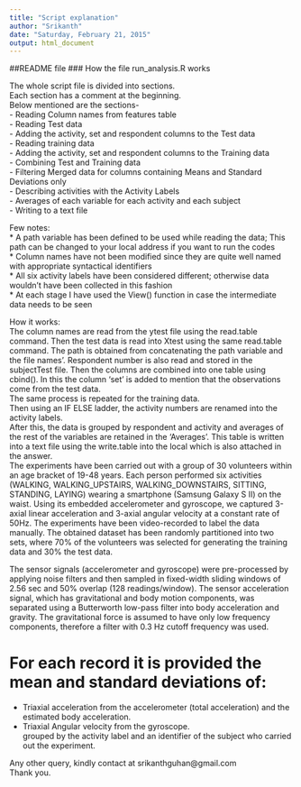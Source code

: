```yaml
---
title: "Script explanation"
author: "Srikanth"
date: "Saturday, February 21, 2015"
output: html_document
---
```


##README file
### How the file run_analysis.R works

The whole script file is divided into sections.  
Each section has a comment at the beginning.  
Below mentioned are the sections-  
- Reading Column names from features table  
- Reading Test data  
- Adding the activity, set and respondent columns to the Test data  
- Reading training data  
- Adding the activity, set and respondent columns to the Training data  
- Combining Test and Training data  
- Filtering Merged data for columns containing Means and Standard Deviations only  
- Describing activities with the Activity Labels  
- Averages of each variable for each activity and each subject  
- Writing to a text file  
  
Few notes:  
* A path variable has been defined to be used while reading the data; This path can be changed to your local address if you want to run the codes  
* Column names have not been modified since they are quite well named with appropriate syntactical identifiers  
* All six activity labels have been considered different; otherwise data wouldn't have been collected in this fashion   
* At each stage I have used the View() function in case the intermediate data needs to be seen  

How it works:  
The column names are read from the ytest file using the read.table command. Then the test data is read into Xtest using the same read.table command. The path is obtained from concatenating the path variable and the file names'. Respondent number is also read and stored in the subjectTest file. Then the columns are combined into one table using cbind(). In this the column 'set' is added to mention that the observations come from the test data.  
The same process is repeated for the training data.  
Then using an IF ELSE ladder, the activity numbers are renamed into the activity labels.  
After this, the data is grouped by respondent and activity and averages of the rest of the variables are retained in the 'Averages'. This table is written into a text file using the write.table into the local which is also attached in the answer.  
The experiments have been carried out with a group of 30 volunteers within an age bracket of 19-48 years. Each person performed six activities (WALKING, WALKING_UPSTAIRS, WALKING_DOWNSTAIRS, SITTING, STANDING, LAYING) wearing a smartphone (Samsung Galaxy S II) on the waist. Using its embedded accelerometer and gyroscope, we captured 3-axial linear acceleration and 3-axial angular velocity at a constant rate of 50Hz. The experiments have been video-recorded to label the data manually. The obtained dataset has been randomly partitioned into two sets, where 70% of the volunteers was selected for generating the training data and 30% the test data.  
  
The sensor signals (accelerometer and gyroscope) were pre-processed by applying noise filters and then sampled in fixed-width sliding windows of 2.56 sec and 50% overlap (128 readings/window). The sensor acceleration signal, which has gravitational and body motion components, was separated using a Butterworth low-pass filter into body acceleration and gravity. The gravitational force is assumed to have only low frequency components, therefore a filter with 0.3 Hz cutoff frequency was used.  
  
  For each record it is provided the mean and standard deviations of:  
======================================  
  
- Triaxial acceleration from the accelerometer (total acceleration) and the estimated body acceleration.  
- Triaxial Angular velocity from the gyroscope.  
grouped by the activity label and an identifier of the subject who carried out the experiment.  
  
Any other query, kindly contact at srikanthguhan@gmail.com  
Thank you.  